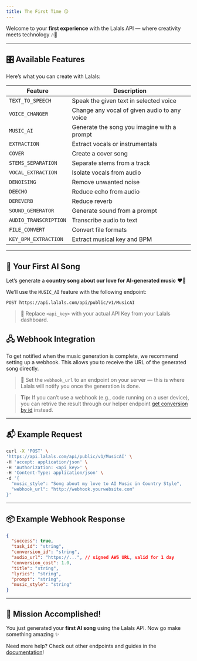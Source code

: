 ```yaml
---
title: The First Time 😏
---
```


Welcome to your **first experience** with the Lalals API — where creativity meets technology 🎶🤖

---

## 🎛️ Available Features

Here’s what you can create with Lalals:

| Feature                 | Description                                      |
|-------------------------|--------------------------------------------------|
| `TEXT_TO_SPEECH`        | Speak the given text in selected voice           |
| `VOICE_CHANGER`         | Change any vocal of given audio to any voice     |
| `MUSIC_AI`              | Generate the song you imagine with a prompt      |
| `EXTRACTION`            | Extract vocals or instrumentals                  |
| `COVER`                 | Create a cover song                              |
| `STEMS_SEPARATION`      | Separate stems from a track                      |
| `VOCAL_EXTRACTION`      | Isolate vocals from audio                        |
| `DENOISING`             | Remove unwanted noise                            |
| `DEECHO`                | Reduce echo from audio                           |
| `DEREVERB`              | Reduce reverb                                    |
| `SOUND_GENERATOR`       | Generate sound from a prompt                     |
| `AUDIO_TRANSCRIPTION`   | Transcribe audio to text                         |
| `FILE_CONVERT`          | Convert file formats                             |
| `KEY_BPM_EXTRACTION`    | Extract musical key and BPM                      |

---

## 🧪 Your First AI Song

Let’s generate a **country song about our love for AI-generated music** ❤️🎸

We’ll use the `MUSIC_AI` feature with the following endpoint:

```http
POST https://api.lalals.com/api/public/v1/MusicAI
```

> 🧠 Replace `<api_key>` with your actual API Key from your Lalals dashboard.


## 🖧 Webhook Integration

To get notified when the music generation is complete, we recommend setting up a webhook. This allows you to receive the URL of the generated song directly.
> 🔗 Set the `webhook_url` to an endpoint on your server — this is where Lalals will notify you once the generation is done.

> **Tip:** If you can’t use a webhook (e.g., code running on a user device), you can retrive the result through our helper endpoint [get conversion by id](/api-documentation/endpoint/CheckStatus) instead.




---

## 📬 Example Request

```bash
curl -X 'POST' \
'https://api.lalals.com/api/public/v1/MusicAI' \
-H 'accept: application/json' \
-H 'Authorization: <api_key>' \
-H 'Content-Type: application/json' \
-d '{
  "music_style": "Song about my love to AI Music in Country Style",
  "webhook_url": "http://webhook.yourwebsite.com"
}'
```

---

## 📦 Example Webhook Response

```json
{
  "success": true,
  "task_id": "string",
  "conversion_id": "string",
  "audio_url": "https://...", // signed AWS URL, valid for 1 day
  "conversion_cost": 1.0,
  "title": "string",
  "lyrics": "string",
  "prompt": "string",
  "music_style": "string"
}
```

---

## 🎉 Mission Accomplished!

You just generated your **first AI song** using the Lalals API. Now go make something amazing ✨

Need more help? Check out other endpoints and guides in the [documentation]("/api-documentation/introduction")!

